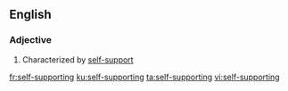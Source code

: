 ==English==

===Adjective===
{{en-adj|head=[[self]]-[[supporting]]}}

# Characterized by [[self-support]]

[[fr:self-supporting]]
[[ku:self-supporting]]
[[ta:self-supporting]]
[[vi:self-supporting]]